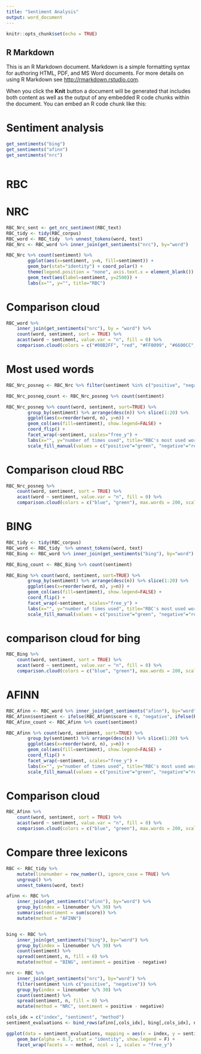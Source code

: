 ---
title: "Sentiment Analysis"
output: word_document
---

```{r setup, include=FALSE}
knitr::opts_chunk$set(echo = TRUE)
```

## R Markdown

This is an R Markdown document. Markdown is a simple formatting syntax for authoring HTML, PDF, and MS Word documents. For more details on using R Markdown see <http://rmarkdown.rstudio.com>.

When you click the **Knit** button a document will be generated that includes both content as well as the output of any embedded R code chunks within the document. You can embed an R code chunk like this:



# Sentiment analysis

```{r}
get_sentiments("bing")
get_sentiments("afinn")
get_sentiments("nrc")

```


```{r}

```

# RBC


# NRC

```{r}
RBC_Nrc_sent <- get_nrc_sentiment(RBC_text)
RBC_tidy <- tidy(RBC_corpus)
RBC_word <- RBC_tidy  %>% unnest_tokens(word, text)
RBC_Nrc <- RBC_word %>% inner_join(get_sentiments("nrc"), by="word")

RBC_Nrc %>% count(sentiment) %>%
        ggplot(aes(x=sentiment, y=n, fill=sentiment)) +
        geom_bar(stat="identity") + coord_polar() +
        theme(legend.position = "none", axis.text.x = element_blank()) +
        geom_text(aes(label=sentiment, y=2500)) +
        labs(x="", y="", title="RBC")
```

# Comparison cloud

```{r}
RBC_word %>%
    inner_join(get_sentiments("nrc"), by = "word") %>%
    count(word, sentiment, sort = TRUE) %>%
    acast(word ~ sentiment, value.var = "n", fill = 0) %>% 
    comparison.cloud(colors = c("#00B2FF", "red", "#FF0099", "#6600CC", "green", "orange", "blue", "brown", "black", "darkblue"), max.words = 100, scale = c(2, 0.4))
```



# Most used words


```{r}

RBC_Nrc_posneg <- RBC_Nrc %>% filter(sentiment %in% c("positive", "negative"))

RBC_Nrc_posneg_count <- RBC_Nrc_posneg %>% count(sentiment)

RBC_Nrc_posneg %>% count(word, sentiment, sort=TRUE) %>%
        group_by(sentiment) %>% arrange(desc(n)) %>% slice(1:20) %>%
        ggplot(aes(x=reorder(word, n), y=n)) +
        geom_col(aes(fill=sentiment), show.legend=FALSE) +
        coord_flip() +
        facet_wrap(~sentiment, scales="free_y") +
        labs(x="", y="number of times used", title="RBC's most used words") +
        scale_fill_manual(values = c("positive"="green", "negative"="red"))


```


# Comparison cloud RBC

```{r}


RBC_Nrc_posneg %>%
    count(word, sentiment, sort = TRUE) %>%
    acast(word ~ sentiment, value.var = "n", fill = 0) %>% 
    comparison.cloud(colors = c("blue", "green"), max.words = 200, scale = c(2, 0.5))

```

# BING

```{r}
RBC_tidy <- tidy(RBC_corpus)
RBC_word <- RBC_tidy  %>% unnest_tokens(word, text)
RBC_Bing <- RBC_word %>% inner_join(get_sentiments("bing"), by="word")

RBC_Bing_count <- RBC_Bing %>% count(sentiment)

RBC_Bing %>% count(word, sentiment, sort=TRUE) %>%
        group_by(sentiment) %>% arrange(desc(n)) %>% slice(1:20) %>%
        ggplot(aes(x=reorder(word, n), y=n)) +
        geom_col(aes(fill=sentiment), show.legend=FALSE) +
        coord_flip() +
        facet_wrap(~sentiment, scales="free_y") +
        labs(x="", y="number of times used", title="RBC's most used words") +
        scale_fill_manual(values = c("positive"="green", "negative"="red"))
```

# comparison cloud for bing

```{r}


RBC_Bing %>%
    count(word, sentiment, sort = TRUE) %>%
    acast(word ~ sentiment, value.var = "n", fill = 0) %>% 
    comparison.cloud(colors = c("blue", "green"), max.words = 200, scale = c(2, 0.5))


```

# AFINN

```{r}
RBC_Afinn <- RBC_word %>% inner_join(get_sentiments("afinn"), by="word")
RBC_Afinn$sentiment <- ifelse(RBC_Afinn$score < 0, "negative", ifelse(RBC_Afinn$score > 0, "positive", "Neutral"))
RBC_Afinn_count <- RBC_Afinn %>% count(sentiment)

RBC_Afinn %>% count(word, sentiment, sort=TRUE) %>%
        group_by(sentiment) %>% arrange(desc(n)) %>% slice(1:20) %>%
        ggplot(aes(x=reorder(word, n), y=n)) +
        geom_col(aes(fill=sentiment), show.legend=FALSE) +
        coord_flip() +
        facet_wrap(~sentiment, scales="free_y") +
        labs(x="", y="number of times used", title="RBC's most used words") +
        scale_fill_manual(values = c("positive"="green", "negative"="red"))

```

# Comparison cloud 

```{r}
RBC_Afinn %>%
    count(word, sentiment, sort = TRUE) %>%
    acast(word ~ sentiment, value.var = "n", fill = 0) %>% 
    comparison.cloud(colors = c("blue", "green"), max.words = 200, scale = c(2, 0.5))


```

# Compare three lexicons

```{r}
RBC <- RBC_tidy %>% 
    mutate(linenumber = row_number(), ignore_case = TRUE) %>%
    ungroup() %>%
    unnest_tokens(word, text)

afinn <- RBC %>%
    inner_join(get_sentiments("afinn"), by="word") %>%
    group_by(index = linenumber %/% 30) %>%
    summarise(sentiment = sum(score)) %>%
    mutate(method = "AFINN")


bing <- RBC %>%
    inner_join(get_sentiments("bing"), by="word") %>%
    group_by(index = linenumber %/% 30) %>%
    count(sentiment) %>%
    spread(sentiment, n, fill = 0) %>%
    mutate(method = "BING", sentiment = positive - negative)

nrc <- RBC %>%
    inner_join(get_sentiments("nrc"), by="word") %>%
    filter(sentiment %in% c("positive", "negative")) %>%
    group_by(index = linenumber %/% 30) %>%
    count(sentiment) %>%
    spread(sentiment, n, fill = 0) %>%
    mutate(method = "NRC", sentiment = positive - negative)

cols_idx = c("index", "sentiment", "method")
sentiment_evaluations <- bind_rows(afinn[,cols_idx], bing[,cols_idx], nrc[,cols_idx])

ggplot(data = sentiment_evaluations, mapping = aes(x = index, y = sentiment, fill = method)) +
    geom_bar(alpha = 0.7, stat = "identity", show.legend = F) +
    facet_wrap(facets = ~ method, ncol = 1, scales = "free_y")
  
```


```{r}

```


